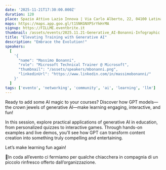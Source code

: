 ```yaml
---
date: '2025-11-21T17:30:00.000Z'
duration: 120
place: Spazio Attivo Lazio Innova | Via Carlo Alberto, 22, 04100 Latina (LT)
maps: https://maps.app.goo.gl/t1SNKGNXPSrYkHrMA
signup: https://FILLME.eventbrite.it
thumbnail: /assets/events/2025.11.21-Generative_AI-Bonanni-Infographic.png
title: "Elevating Training with Generative AI"
description: "Embrace the Evolution!"
speakers:
  [
    '{
      "name": "Massimo Bonanni", 
      "role": "Microsoft Technical Trainer @ Microsoft", 
      "thumbnail": "/assets/speakers/mbonanni.png",
      "linkedinUrl": "https://www.linkedin.com/in/massimobonanni/"
    }'
  ]
tags: ['evento', 'networking', 'community', 'ai', 'learning', 'llm']
---
```


Ready to add some AI magic to your courses? Discover how GPT models—the crown jewels of generative AI—make learning engaging, interactive, and fun!

In this session, explore practical applications of generative AI in education, from personalized quizzes to interactive games. Through hands-on examples and live demos, you'll see how GPT can transform content creation into something truly compelling and entertaining.

Let’s make learning fun again!

🍹In coda all’evento ci fermiamo per qualche chiacchera in compagnia di un piccolo rinfresco offerto dall’organizzazione.